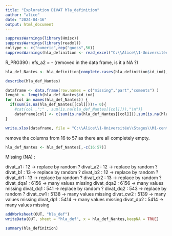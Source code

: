 ---
title: "Exploration DIVAT hla_definition"
author: "alice"
date: "2024-04-16"
output: html_document
---

```{r}
suppressWarnings(library(Hmisc))
suppressWarnings(library(readxl))
coltype <- c("numeric",rep("guess",56))
suppressWarnings(hla_definition <- read_excel("C:\\Alice\\1-Universitée\\Stages\\M1-centrale\\DATAS\\ALICE_DATAS\\ALL_VARIABLES_KiTGENIE2024.xlsx", sheet = "hla_definition",na = "NA",col_types = coltype))
```

R_PRG390 : efs_a2 = - (removed in the data frame, is it a NA ?)

```{r}
hla_def_Nantes <- hla_definition[complete.cases(hla_definition$id_ind),]
```


```{r}
describe(hla_def_Nantes)
```

```{r}
dataframe <- data.frame(row.names = c("missing","part","coments") )
lenght <- length(hla_def_Nantes$id_ind)
for (col in names(hla_def_Nantes)) {
  if(sum(is.na(hla_def_Nantes[[col]]))!= 0){
    #cat(col ,":" , sum(is.na(hla_def_Nantes[[col]])),"\n")}
    dataframe[col] <- c(sum(is.na(hla_def_Nantes[[col]])),sum(is.na(hla_def_Nantes[[col]]))/lenght,"random")}
}
```

```{r}
write.xlsx(dataframe, file = "C:\\Alice\\1-Universitée\\Stages\\M1-centrale\\DATAS\\Describe\\explore\\explore_NA.xlsx",sheetName = "hla_definition", append = TRUE)
```
remove the columns from 16 to 57 as there are all completely empty.

```{r}
hla_def_Nantes <- hla_def_Nantes[,-c(16:57)]
```

Missing (NA) : 

divat_a1 : 12 -> replace by random ? 
divat_a2 : 12 -> replace by random ? 
divat_b1 : 13 -> replace by random ? 
divat_b2 : 12 -> replace by random ? 
divat_dr1 : 13 -> replace by random ? 
divat_dr2 : 13 -> replace by random ? 
divat_dqa1 : 6156 -> many values missing 
divat_dqa2 : 6156 -> many values missing 
divat_dq1 : 541 -> replace by random ?
divat_dq2 : 543 -> replace by random ? 
divat_cw1 : 5138 -> many values missing 
divat_cw2 : 5139 -> many values missing 
divat_dp1 : 5414 -> many values missing 
divat_dp2 : 5414 -> many values missing 

```{r}
addWorksheet(OUT, "hla_def")
writeData(OUT, sheet = "hla_def", x = hla_def_Nantes,keepNA = TRUE)
```

```{r}
summary(hla_definition)
```

